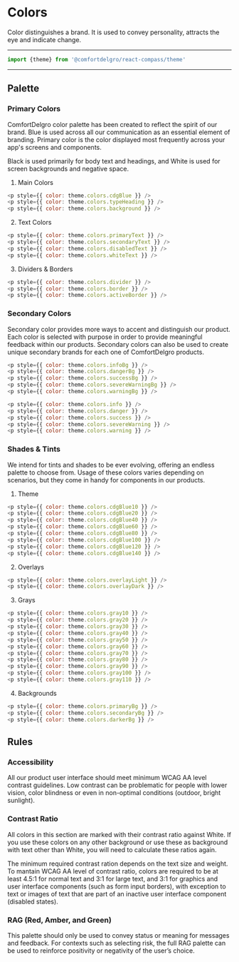 
# Colors

Color distinguishes a brand. It is used to convey personality, attracts the eye and indicate change.

---

```js
import {theme} from '@comfortdelgro/react-compass/theme'
```

---

## Palette

### Primary Colors

ComfortDelgro color palette has been created to reflect the spirit of our brand. Blue is used across all our communication as an essential element of branding. Primary color is the color displayed most frequently across your app's screens and components.

Black is used primarily for body text and headings, and White is used for screen backgrounds and negative space.

1. Main Colors

<div className='flex flex-row mt-5'>
  <ColorBox color={theme.colors.cdgBlue} />
  <ColorBox color={theme.colors.typeHeading} />
  <ColorBox color={theme.colors.background} />
</div>

```js
<p style={{ color: theme.colors.cdgBlue }} />
<p style={{ color: theme.colors.typeHeading }} />
<p style={{ color: theme.colors.background }} />
```

2. Text Colors

<div className='flex flex-row mt-5'>
  <ColorBox color={theme.colors.primaryText} />
  <ColorBox color={theme.colors.secondaryText} />
  <ColorBox color={theme.colors.disabledText} />
  <ColorBox color={theme.colors.whiteText} />
</div>

```js
<p style={{ color: theme.colors.primaryText }} />
<p style={{ color: theme.colors.secondaryText }} />
<p style={{ color: theme.colors.disabledText }} />
<p style={{ color: theme.colors.whiteText }} />
```

3. Dividers & Borders

<div className='flex flex-row mt-5'>
  <ColorBox color={theme.colors.divider} />
  <ColorBox color={theme.colors.border} />
  <ColorBox color={theme.colors.activeBorder} />
</div>

```js
<p style={{ color: theme.colors.divider }} />
<p style={{ color: theme.colors.border }} />
<p style={{ color: theme.colors.activeBorder }} />
```

### Secondary Colors

Secondary color provides more ways to accent and distinguish our product. Each color is selected with purpose in order to provide meaningful feedback within our products. Secondary colors can also be used to create unique secondary brands for each one of ComfortDelgro products.

<div className='grid grid-rows-2 grid-cols-5 gap-0 mt-5 w-fit'>
  <ColorBox color={theme.colors.infoBg} />
  <ColorBox color={theme.colors.dangerBg} />
  <ColorBox color={theme.colors.successBg} />
  <ColorBox color={theme.colors.severeWarningBg} />
  <ColorBox color={theme.colors.warningBg} />

  <ColorBox color={theme.colors.info} />
  <ColorBox color={theme.colors.danger} />
  <ColorBox color={theme.colors.success} />
  <ColorBox color={theme.colors.severeWarning} />
  <ColorBox color={theme.colors.warning} />
</div>

```js
<p style={{ color: theme.colors.infoBg }} />
<p style={{ color: theme.colors.dangerBg }} />
<p style={{ color: theme.colors.successBg }} />
<p style={{ color: theme.colors.severeWarningBg }} />
<p style={{ color: theme.colors.warningBg }} />

<p style={{ color: theme.colors.info }} />
<p style={{ color: theme.colors.danger }} />
<p style={{ color: theme.colors.success }} />
<p style={{ color: theme.colors.severeWarning }} />
<p style={{ color: theme.colors.warning }} />
```

### Shades & Tints

We intend for tints and shades to be ever evolving, offering an endless palette to choose from. Usage of these colors varies depending on scenarios, but they come in handy for components in our products.

1. Theme

<div className='grid grid-rows-2 grid-cols-4 gap-0 mt-5 w-fit'>
  <ColorBox color={theme.colors.cdgBlue10} />
  <ColorBox color={theme.colors.cdgBlue20} />
  <ColorBox color={theme.colors.cdgBlue40} />
  <ColorBox color={theme.colors.cdgBlue60} />
  <ColorBox color={theme.colors.cdgBlue80} />
  <ColorBox color={theme.colors.cdgBlue100} />
  <ColorBox color={theme.colors.cdgBlue120} />
  <ColorBox color={theme.colors.cdgBlue140} />
</div>

```js
<p style={{ color: theme.colors.cdgBlue10 }} />
<p style={{ color: theme.colors.cdgBlue20 }} />
<p style={{ color: theme.colors.cdgBlue40 }} />
<p style={{ color: theme.colors.cdgBlue60 }} />
<p style={{ color: theme.colors.cdgBlue80 }} />
<p style={{ color: theme.colors.cdgBlue100 }} />
<p style={{ color: theme.colors.cdgBlue120 }} />
<p style={{ color: theme.colors.cdgBlue140 }} />
```

2. Overlays

<div className='flex flex-row mt-5'>
  <ColorBox color={theme.colors.overlayLight} />
  <ColorBox color={theme.colors.overlayDark} />
</div>

```js
<p style={{ color: theme.colors.overlayLight }} />
<p style={{ color: theme.colors.overlayDark }} />
```

3. Grays

<div className='grid grid-rows-3 grid-cols-4 gap-0 mt-5 w-fit'>
  <ColorBox color={{token: 'white', value: '#FFFFFF'}} />
  <ColorBox color={theme.colors.gray10} />
  <ColorBox color={theme.colors.gray20} />
  <ColorBox color={theme.colors.gray30} />
  <ColorBox color={theme.colors.gray40} />
  <ColorBox color={theme.colors.gray50} />
  <ColorBox color={theme.colors.gray60} />
  <ColorBox color={theme.colors.gray70} />
  <ColorBox color={theme.colors.gray80} />
  <ColorBox color={theme.colors.gray90} />
  <ColorBox color={theme.colors.gray100} />
  <ColorBox color={theme.colors.gray110} />
</div>

```js
<p style={{ color: theme.colors.gray10 }} />
<p style={{ color: theme.colors.gray20 }} />
<p style={{ color: theme.colors.gray30 }} />
<p style={{ color: theme.colors.gray40 }} />
<p style={{ color: theme.colors.gray50 }} />
<p style={{ color: theme.colors.gray60 }} />
<p style={{ color: theme.colors.gray70 }} />
<p style={{ color: theme.colors.gray80 }} />
<p style={{ color: theme.colors.gray90 }} />
<p style={{ color: theme.colors.gray100 }} />
<p style={{ color: theme.colors.gray110 }} />
```

4. Backgrounds

<div className='flex flex-row mt-5'>
  <ColorBox color={theme.colors.primaryBg} />
  <ColorBox color={theme.colors.secondaryBg} />
  <ColorBox color={theme.colors.darkerBg} />
</div>

```js
<p style={{ color: theme.colors.primaryBg }} />
<p style={{ color: theme.colors.secondaryBg }} />
<p style={{ color: theme.colors.darkerBg }} />
```

## Rules

### Accessibility

All our product user interface should meet minimum WCAG AA level contrast guidelines. Low contrast can be problematic for people with lower vision, color blindness or even in non-optimal conditions (outdoor, bright sunlight).

### Contrast Ratio

All colors in this section are marked with their contrast ratio against White. If you use these colors on any other background or use these as background with text other than White, you will need to calculate these ratios again.

The minimum required contrast ration depends on the text size and weight. To mantain WCAG AA level of contrast ratio, colors are required to be at least 4.5:1 for normal text and 3:1 for large text, and 3:1 for graphics and user interface components (such as form input borders), with exception to text or images of text that are part of an inactive user interface component (disabled states).

### RAG (Red, Amber, and Green)

This palette should only be used to convey status or meaning for messages and feedback. For contexts such as selecting risk, the full RAG palette can be used to reinforce positivity or negativity of the user’s choice.
